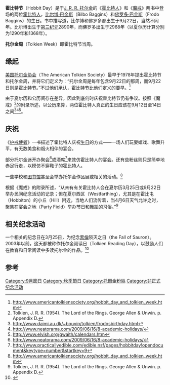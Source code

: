'''霍比特节'''（Hobbit Day）是于[[J·R·R·托尔金|J. R. R. 托尔金]]的《[[哈比人歷險記|霍比特人]]》和《[[魔戒|魔戒]]》两书中登场的两位[[霍比特人|霍比特人]]，[[比爾博·巴金斯|比尔博·巴金斯]]（Bilbo Baggins）和[[佛罗多·巴金斯|佛罗多·巴金斯]]（Frodo Baggins）的生日。书中描写道，比尔博和佛罗多都出生于9月22日，当然不同年。比尔博出生于[[第三紀元|第三纪元]]2890年，而佛罗多出生于2968年（以夏尔历计算分别为1290年和1368年）。

'''托尔金周'''（Tolkien Week）即霍比特节当周。

== 缘起 ==

[[美国托尔金协会|美国托尔金协会]]（The American Tolkien Society）最早于1978年提出霍比特节和托尔金周，并将它们定义为：“托尔金周是每年包含9月22日的那周，而9月22日则是霍比特节。”不过他们承认，霍比特节比他们定义的要早。<ref name="参考资料1">[http://www.americantolkiensociety.org/hobbit_day_and_tolkien_week.htm http://www.americantolkiensociety.org/hobbit_day_and_tolkien_week.htm]</ref>

由于夏尔历和公历间存在差异，因此到底何时庆祝霍比特节仍有争议。按照《魔戒》<ref name="参考资料2">Tolkien, J. R. R. (1954). The Lord of the Rings. George Allen & Unwin. p. Appendix D.</ref>的附录所述，以公历来算，两位霍比特人真正的生日应该在9月12日至14日之间<ref name="参考资料3">[http://www.daimi.au.dk/~bouvin/tolkien/frodosbirthday.html http://www.daimi.au.dk/~bouvin/tolkien/frodosbirthday.html]</ref><ref name="参考资料4">[http://www.neatorama.com/2009/06/16/8-academic-holidays/ http://www.neatorama.com/2009/06/16/8-academic-holidays/]</ref><ref name="参考资料5">[http://www.elvish.org/gwaith/calendars.htm http://www.elvish.org/gwaith/calendars.htm]</ref>。

== 庆祝 ==

《[[护戒使者|护戒使者]]》一书描述了霍比特人庆祝[[生日|生日]]的方式——一场人们玩耍嬉戏、歌舞升平，有无数美食和烟火相伴的宴会。

部分托尔金迷开办聚会<ref name="参考资料6">[http://www.neatorama.com/2009/06/16/8-academic-holidays/ http://www.neatorama.com/2009/06/16/8-academic-holidays/]</ref>或酒席<ref name="参考资料7">[http://www.practicallyedible.com/edible.nsf/pages/hobbitday!opendocument&keytype=number&startkey=9 http://www.practicallyedible.com/edible.nsf/pages/hobbitday!opendocument&keytype=number&startkey=9]{{dead link|date=十一月 2017 |bot=InternetArchiveBot }}</ref>来效仿霍比特人的宴会。还有些粉丝则只是简单地赤足行走，以模仿不穿鞋子的霍比特人。

一些学校和[[图书馆|图书馆]]甚至会举办托尔金作品展或相关的活动。<ref name="参考资料8">[http://www.americantolkiensociety.org/hobbit_day_and_tolkien_week.htm http://www.americantolkiensociety.org/hobbit_day_and_tolkien_week.htm]</ref>

根据《魔戒》的附录所述，“从未有有关霍比特人会在夏尔历3月25日或9月22日举办民间纪念活动的记录；但在夏尔西区（Westfarthing），尤其是在霍比屯（Hobbiton）的小丘（Hill）附近，当地人们流传着，当4月6日天气允许之时，聚集在宴会之地（Party Field）举办节日和舞蹈的习俗。”<ref name="参考资料9">Tolkien, J. R. R. (1954). The Lord of the Rings. George Allen & Unwin. p. Appendix D.</ref>

== 相关纪念活动 ==

一个相关的纪念日在3月25日，为纪念[[索倫_(魔戒)|索倫]]陨灭之日（the Fall of Sauron）。2003年以前，这天都被称作托尔金阅读日（Tolkien Reading Day），以鼓励人们在教育和日常阅读中多读托尔金的作品。<ref name="参考资料10">{{Cite web |url=http://www.tolkiensociety.org/society/events/reading-day/ |title=Tolkien Reading Day from The Tolkien Society |accessdate=2014-09-23 |archive-date=2015-10-26 |archive-url=https://web.archive.org/web/20151026162933/http://www.tolkiensociety.org/society/events/reading-day/ |dead-url=no }}</ref>

== 参考 ==
<references />

[[Category:9月節日|Category:9月節日]]
[[Category:秋季節日|Category:秋季節日]]
[[Category:托爾金粉絲|Category:托爾金粉絲]]
[[Category:非正式纪念活动|Category:非正式纪念活动]]